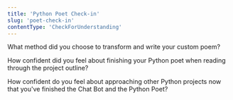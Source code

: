 ```yaml
---
title: 'Python Poet Check-in'
slug: 'poet-check-in'
contentType: 'CheckForUnderstanding'
---
```


<TextResponse>
<Prompt>

What method did you choose to transform and write your custom poem?

</Prompt>
</TextResponse>

<ConfidenceCheck>
<Prompt>

How confident did you feel about finishing your Python poet when reading through the project outline?

</Prompt>
</ConfidenceCheck>

<ConfidenceCheck>
<Prompt>

How confident do you feel about approaching other Python projects now that you've finished the Chat Bot and the Python Poet?

</Prompt>
</ConfidenceCheck>